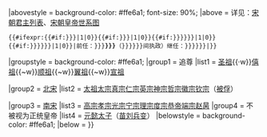 {{Navbox
|name = 宋朝君主
|title = [[宋朝]][[宋朝君主列表|君主]]
|titlestyle = background-color: #f3b40b;
|state = {{#if:{{{state|}}}|{{{state|}}}|uncollapsed}}

|abovestyle = background-color: #ffe6a1; font-size: 90%;
|above = 详见：[[宋朝君主列表]]、[[宋朝皇帝世系图]]
 {{#ifexpr:{{#if:{{{before|{{{之前|}}}}}}|1|0}}{{#if:{{{name|{{{本人|}}}}}}|1|0}}{{#if:{{{reign|{{{时间|{{{時間|}}}}}}}}}|1|0}}{{#if:{{{after|{{{之后|{{{之後|}}}}}}}}}|1|0}}|前任：{{{before|{{{之前}}}}}}{{0|　　　}}'''{{{name|{{{本人}}}}}}'''（{{{reign|{{{时间|{{{時間}}}}}}}}}间执政）{{0|　　　}}继任：{{{after|{{{之后|{{{之後}}}}}}}}}|}}
|groupstyle = background-color: #ffe6a1; 
|group1 = 追尊
|list1 = [[趙玄朗|圣祖]]{{·w}}[[趙朓|僖祖]]{{~w}}[[趙珽|顺祖]]{{~w}}[[趙敬|翼祖]]{{~w}}[[趙弘殷|宣祖]]

|group2 = [[北宋]]
|list2 = [[赵匡胤|太祖]]{{to}}[[宋太宗|太宗]]{{to}}[[宋真宗|真宗]]{{to}}[[宋仁宗|仁宗]]{{to}}[[宋英宗|英宗]]{{to}}[[宋神宗|神宗]]{{to}}[[宋哲宗|哲宗]]{{to}}[[宋徽宗|徽宗]]{{to}}[[宋钦宗|钦宗]]（[[靖康之变|被俘]]）

|group3 = [[南宋]]
|list3 = [[宋高宗|高宗]]{{to}}[[宋孝宗|孝宗]]{{to}}[[宋光宗|光宗]]{{to}}[[宋宁宗|宁宗]]{{to}}[[宋理宗|理宗]]{{to}}[[宋度宗|度宗]]{{to}}[[宋恭帝|恭帝]]{{to}}[[宋端宗|端宗]]{{to}}[[赵昺|赵昺]]
|group4 = 不被视为正统皇帝
|list4 = [[赵旉|元懿太子]]（[[苗劉兵變|苗刘兵变]]）
|belowstyle = background-color: #ffe6a1; 
|below = {{中国元首}}
}}<noinclude>

{{Documentation}}
</noinclude>